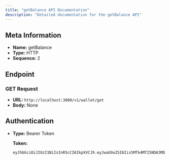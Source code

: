 ```yaml
---
title: "getBalance API Documentation"
description: "Detailed documentation for the getBalance API"
---
```


## Meta Information

- **Name:** getBalance
- **Type:** HTTP
- **Sequence:** 2

## Endpoint

### GET Request

- **URL:** `http://localhost:3000/v1/wallet/get`
- **Body:** None

## Authentication

- **Type:** Bearer Token

  **Token:**
  
  ```
  eyJhbGciOiJIUzI1NiIsInR5cCI6IkpXVCJ9.eyJwaG9uZSI6Iis5MTk4MTI5NDA3MDYiLCJ1aWQiOiJyMmt2bzNqaGE1In0.pXhPxKd4kX1l80jbgNsJD233cYkIQMG9dJA8yM_PON4
  ```